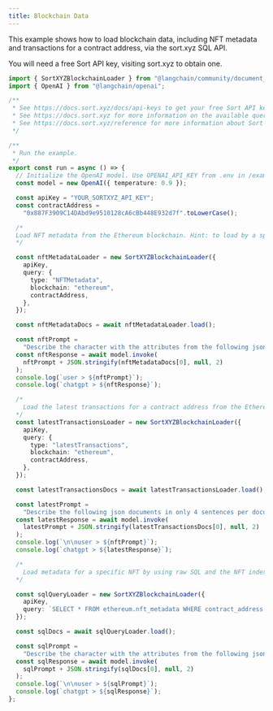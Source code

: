 ```yaml
---
title: Blockchain Data
---
```


This example shows how to load blockchain data, including NFT metadata and transactions for a contract address, via the sort.xyz SQL API.

You will need a free Sort API key, visiting sort.xyz to obtain one.

```typescript
import { SortXYZBlockchainLoader } from "@langchain/community/document_loaders/web/sort_xyz_blockchain";
import { OpenAI } from "@langchain/openai";

/**
 * See https://docs.sort.xyz/docs/api-keys to get your free Sort API key.
 * See https://docs.sort.xyz for more information on the available queries.
 * See https://docs.sort.xyz/reference for more information about Sort's REST API.
 */

/**
 * Run the example.
 */
export const run = async () => {
  // Initialize the OpenAI model. Use OPENAI_API_KEY from .env in /examples
  const model = new OpenAI({ temperature: 0.9 });

  const apiKey = "YOUR_SORTXYZ_API_KEY";
  const contractAddress =
    "0x887F3909C14DAbd9e9510128cA6cBb448E932d7f".toLowerCase();

  /*
  Load NFT metadata from the Ethereum blockchain. Hint: to load by a specific ID, see SQL query example below.
  */

  const nftMetadataLoader = new SortXYZBlockchainLoader({
    apiKey,
    query: {
      type: "NFTMetadata",
      blockchain: "ethereum",
      contractAddress,
    },
  });

  const nftMetadataDocs = await nftMetadataLoader.load();

  const nftPrompt =
    "Describe the character with the attributes from the following json document in a 4 sentence story. ";
  const nftResponse = await model.invoke(
    nftPrompt + JSON.stringify(nftMetadataDocs[0], null, 2)
  );
  console.log(`user > ${nftPrompt}`);
  console.log(`chatgpt > ${nftResponse}`);

  /*
    Load the latest transactions for a contract address from the Ethereum blockchain.
  */
  const latestTransactionsLoader = new SortXYZBlockchainLoader({
    apiKey,
    query: {
      type: "latestTransactions",
      blockchain: "ethereum",
      contractAddress,
    },
  });

  const latestTransactionsDocs = await latestTransactionsLoader.load();

  const latestPrompt =
    "Describe the following json documents in only 4 sentences per document. Include as much detail as possible. ";
  const latestResponse = await model.invoke(
    latestPrompt + JSON.stringify(latestTransactionsDocs[0], null, 2)
  );
  console.log(`\n\nuser > ${nftPrompt}`);
  console.log(`chatgpt > ${latestResponse}`);

  /*
    Load metadata for a specific NFT by using raw SQL and the NFT index. See https://docs.sort.xyz for forumulating SQL.
  */

  const sqlQueryLoader = new SortXYZBlockchainLoader({
    apiKey,
    query: `SELECT * FROM ethereum.nft_metadata WHERE contract_address = '${contractAddress}' AND token_id = 1 LIMIT 1`,
  });

  const sqlDocs = await sqlQueryLoader.load();

  const sqlPrompt =
    "Describe the character with the attributes from the following json document in an ad for a new coffee shop. ";
  const sqlResponse = await model.invoke(
    sqlPrompt + JSON.stringify(sqlDocs[0], null, 2)
  );
  console.log(`\n\nuser > ${sqlPrompt}`);
  console.log(`chatgpt > ${sqlResponse}`);
};
```
